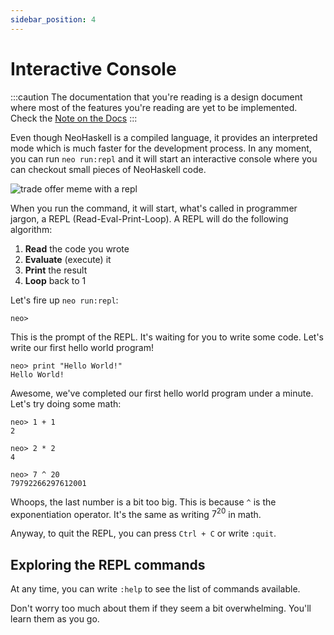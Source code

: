 ```yaml
---
sidebar_position: 4
---
```



# Interactive Console

:::caution
The documentation that you're reading is a design document where most of
the features you're reading are yet to be implemented. Check the [Note on the Docs](/docs/docs-intro)
:::

Even though NeoHaskell is a compiled language, it provides an interpreted
mode which is much faster for the development process. In any moment, you
can run `neo run:repl` and it will start an interactive console where you
can checkout small pieces of NeoHaskell code. <Badge issue="71"/>

![trade offer meme with a repl](img/trade-offer.png)

When you run the command, it will start, what's called in programmer jargon,
a REPL (Read-Eval-Print-Loop). A REPL will do the following algorithm:

1. **Read** the code you wrote
2. **Evaluate** (execute) it
3. **Print** the result
4. **Loop** back to 1

Let's fire up `neo run:repl`:

```text
neo>
```

This is the prompt of the REPL. It's waiting for you to write some code. Let's write our first hello world program!

```text
neo> print "Hello World!"
Hello World!
```

Awesome, we've completed our first hello world program under a minute. Let's try doing some math: <Badge issue="22"/>

```text
neo> 1 + 1
2

neo> 2 * 2
4

neo> 7 ^ 20
79792266297612001
```

Whoops, the last number is a bit too big.
This is because `^` is the exponentiation operator.
It's the same as writing $7^{20}$ in math.

Anyway, to quit the REPL, you can press `Ctrl + C` or write `:quit`.

## Exploring the REPL commands

At any time, you can write `:help` to see the list of commands available.

Don't worry too much about them if they
seem a bit overwhelming. You'll learn them as you go.
